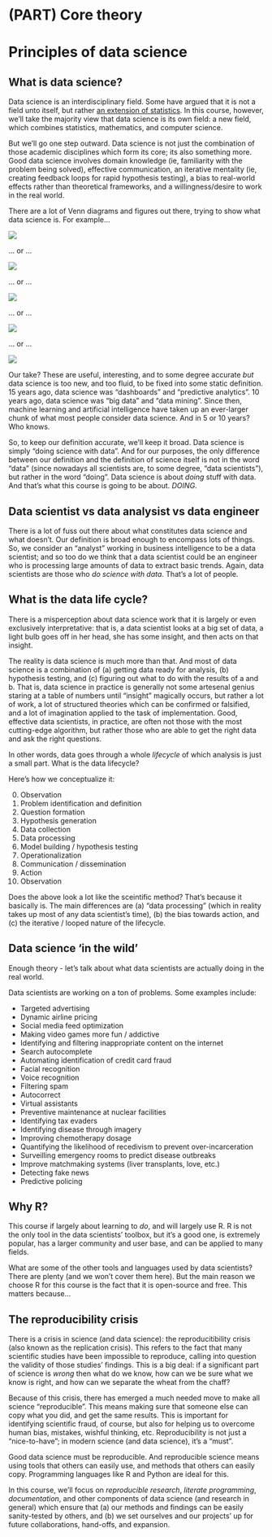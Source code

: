 # (PART) Core theory {-}

# Principles of data science

## What is data science?   {-}

Data science is an interdisciplinary field. Some have argued that it is not a field unto itself, but rather [an extension of statistics](https://www.statisticsviews.com/article/nate-silver-what-i-need-from-statisticians/). In this course, however, we'll take the majority view that data science is its own field: a new field, which combines statistics, mathematics, and computer science.

But we'll go one step outward. Data science is not just the combination of those academic disciplines which form its core; its also something more. Good data science involves domain knowledge (ie, familiarity with the problem being solved), effective communication, an iterative mentality (ie, creating feedback loops for rapid hypothesis testing), a bias to real-world effects rather than theoretical frameworks, and a willingness/desire to work in the real world.

There are a lot of Venn diagrams and figures out there, trying to show what data science is. For example...

![](img/venn1.png)

... or ...

![](img/venn2.png)

... or ...

![](img/venn3.jpg)

... or ...

![](img/venn4.png)

... or ...


![](img/venn5.jpg)

Our take? These are useful, interesting, and to some degree accurate _but_ data science is too new, and too fluid, to be fixed into some static definition. 15 years ago, data science was "dashboards" and "predictive analytics". 10 years ago, data science was "big data" and "data mining". Since then, machine learning and artificial intelligence have taken up an ever-larger chunk of what most people consider data science. And in 5 or 10 years? Who knows.

So, to keep our definition accurate, we'll keep it broad. Data science is simply "doing science with data". And for our purposes, the only difference between our definition and the definition of science itself is not in the word "data" (since nowadays all scientists are, to some degree, "data scientists"), but rather in the word "doing". Data science is about _doing_ stuff with data. And that's what this course is going to be about. _DOING_.

## Data scientist vs data analysist vs data engineer {-}

There is a lot of fuss out there about what constitutes data science and what doesn't. Our definition is broad enough to encompass lots of things. So, we consider an "analyst" working in business intelligence to be a data scientist; and so too do we think that a data scientist could be an engineer who is processing large amounts of data to extract basic trends. Again, data scientists are those who _do science with data_. That's a lot of people.


## What is the data life cycle?   {-}

There is a misperception about data science work that it is largely or even exclusively interpretative: that is, a data scientist looks at a big set of data, a light bulb goes off in her head, she has some insight, and then acts on that insight. 

The reality is data science is much more than that. And most of data science is a combination of (a) getting data ready for analysis, (b) hypothesis testing, and (c) figuring out what to do with the results of a and b. That is, data science in practice is generally not some artesenal genius staring at a table of numbers until "insight" magically occurs, but rather a lot of work, a lot of structured theories which can be confirmed or falsified, and a lot of imagination applied to the task of implementation. Good, effective data scientists, in practice, are often not those with the most cutting-edge algorithm, but rather those who are able to get the right data and ask the right questions. 

In other words, data goes through a whole _lifecycle_ of which analysis is just a small part. What is the data lifecycle?

Here's how we conceptualize it:

0. Observation  
1. Problem identification and definition  
2. Question formation  
3. Hypothesis generation  
4. Data collection  
5. Data processing  
6. Model building / hypothesis testing  
7. Operationalization  
8. Communication / dissemination  
9. Action  
10. Observation  

Does the above look a lot like the sceintific method? That's because it basically is. The main differences are (a) "data processing" (which in reality takes up most of any data scientist's time), (b) the bias towards action, and (c) the iterative / looped nature of the lifecycle.



## Data science 'in the wild'   {-}

Enough theory - let's talk about what data scientists are actually doing in the real world.

Data scientists are working on a ton of problems. Some examples include:

- Targeted advertising  
- Dynamic airline pricing  
- Social media feed optimization  
- Making video games more fun / addictive  
- Identifying and filtering inappropriate content on the internet  
- Search autocomplete  
- Automating identification of credit card fraud  
- Facial recognition  
- Voice recognition  
- Filtering spam  
- Autocorrect  
- Virtual assistants  
- Preventive maintenance at nuclear facilities  
- Identifying tax evaders  
- Identifying disease through imagery  
- Improving chemotherapy dosage  
- Quantifying the likelihood of recedivism to prevent over-incarceration  
- Surveilling emergency rooms to predict disease outbreaks  
- Improve matchmaking systems (liver transplants, love, etc.)  
- Detecting fake news  
- Predictive policing  



## Why R? {-}

This course if largely about learning to _do_, and will largely use R. R is not the only tool in the data scientists' toolbox, but it's a good one, is extremely popular, has a larger community and user base, and can be applied to many fields. 

What are some of the other tools and languages used by data scientists? There are plenty (and we won't cover them here). But the main reason we choose R for this course is the fact that it is open-source and free. This matters because...

## The reproducibility crisis   {-}

There is a crisis in science (and data science): the reproducitibility crisis (also known as the replication crisis). This refers to the fact that many scientific studies have been impossible to reproduce, calling into question the validity of those studies' findings. This is a big deal: if a significant part of science is _wrong_ then what do we know, how can we be sure what we know is right, and how can we separate the wheat from the chaff?

Because of this crisis, there has emerged a much needed move to make all science "reproducible". This means making sure that someone else can copy what you did, and get the same results. This is important for identifying scientific fraud, of course, but also for helping us to overcome human bias, mistakes, wishful thinking, etc. Reproducibility is not just a "nice-to-have"; in modern science (and data science), it's a "must".

Good data science must be reproducible. And reproducible science means using tools that others can easily use, and methods that others can easily copy. Programming languages like R and Python are ideal for this. 

In this course, we'll focus on _reproducible research_, _literate programming_, _documentation_, and other components of data science (and research in general) which ensure that (a) our methods and findings can be easily sanity-tested by others, and (b) we set ourselves and our projects' up for future collaborations, hand-offs, and expansion.


